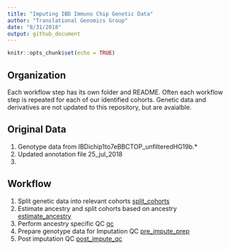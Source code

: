 ```yaml
---
title: "Imputing IBD Immuno Chip Genetic Data"
author: "Translational Genomics Group"
date: "8/31/2018"
output: github_document
---
```


```r
knitr::opts_chunk$set(echo = TRUE)
```

## Organization
Each workflow step has its own folder and README. Often each workflow step is repeated for each of our identified cohorts. Genetic data and derivatives are not updated to this repository, but are avaialble. 

## Original Data
1. Genotype data from IBDichip1to7eBBCTOP_unfilteredHG19b.* 
2. Updated annotation file 25_jul_2018
3. 

## Workflow

1. Split genetic data into relevant cohorts [split_cohorts](1.split_cohorts/)
2. Estimate ancestry and split cohorts based on ancestry [estimate_ancestry](2.estimate_ancestry/)
3. Perform ancestry specific QC [qc](3.qc/)
4. Prepare genotype data for Imputation QC [pre_impute_prep](4.pre_impute_prep/)
5. Post imputation QC [post_impute_qc](5.post_impute_qc/)